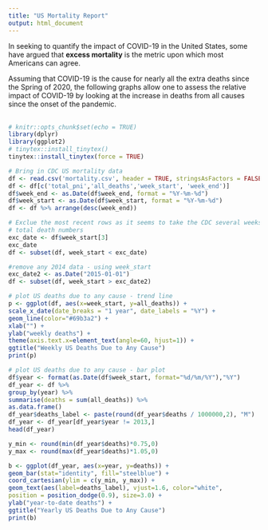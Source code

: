 ```yaml
---
title: "US Mortality Report"
output: html_document
---
```


In seeking to quantify the impact of COVID-19 in the United States, some have argued that 
**excess mortality** is the metric upon which most Americans can agree.

Assuming that COVID-19 is the cause for nearly all the extra deaths since the Spring of 2020,
the following graphs allow one to assess the relative impact of COVID-19 by looking at the 
increase in deaths from all causes since the onset of the pandemic. 
<br>
<br>

```r
# knitr::opts_chunk$set(echo = TRUE)
library(dplyr)
library(ggplot2)
# tinytex::install_tinytex()
tinytex::install_tinytex(force = TRUE)

# Bring in CDC US mortality data
df <- read.csv('mortality.csv', header = TRUE, stringsAsFactors = FALSE)
df <- df[c('total_pni','all_deaths','week_start', 'week_end')]
df$week_end <- as.Date(df$week_end, format = "%Y-%m-%d")
df$week_start <- as.Date(df$week_start, format = "%Y-%m-%d")
df <- df %>% arrange(desc(week_end))

# Exclue the most recent rows as it seems to take the CDC several weeks to update 
# total death numbers
exc_date <- df$week_start[3]
exc_date
df <- subset(df, week_start < exc_date)

#remove any 2014 data - using week_start
exc_date2 <- as.Date("2015-01-01")
df <- subset(df, week_start > exc_date2)
```


```r
# plot US deaths due to any cause - trend line
p <- ggplot(df, aes(x=week_start, y=all_deaths)) + 
scale_x_date(date_breaks = "1 year", date_labels = "%Y") +
geom_line(color="#69b3a2") + 
xlab("") + 
ylab("weekly deaths") +
theme(axis.text.x=element_text(angle=60, hjust=1)) +
ggtitle("Weekly US Deaths Due to Any Cause")
print(p)
```


```r
# plot US deaths due to any cause - bar plot
df$year <- format(as.Date(df$week_start, format="%d/%m/%Y"),"%Y")
df_year <- df %>% 
group_by(year) %>% 
summarise(deaths = sum(all_deaths)) %>% 
as.data.frame()
df_year$deaths_label <- paste(round(df_year$deaths / 1000000,2), "M") 
df_year <- df_year[df_year$year != 2013,]
head(df_year)

y_min <- round(min(df_year$deaths)*0.75,0)
y_max <- round(max(df_year$deaths)*1.05,0)
```

```r
b <- ggplot(df_year, aes(x=year, y=deaths)) +
geom_bar(stat="identity", fill="steelblue") +
coord_cartesian(ylim = c(y_min, y_max)) + 
geom_text(aes(label=deaths_label), vjust=1.6, color="white",
position = position_dodge(0.9), size=3.0) +
ylab("year-to-date deaths") +
ggtitle("Yearly US Deaths Due to Any Cause")
print(b)
```